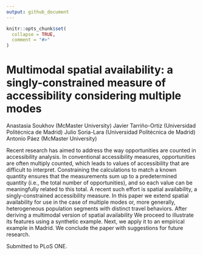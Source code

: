 ```yaml
---
output: github_document
---
```


<!-- README.md is generated from README.Rmd. Please edit that file -->

```r
knitr::opts_chunk$set(
  collapse = TRUE,
  comment = "#>"
)
```

# Multimodal spatial availability: a singly-constrained measure of accessibility considering multiple modes

<!-- badges: start -->
<!-- badges: end -->

Anastasia Soukhov (McMaster University)
Javier Tarriño-Ortiz (Universidad Politécnica de Madrid)
Julio Soria-Lara (Universidad Politécnica de Madrid)
Antonio Páez (McMaster University)

Recent research has aimed to address the way opportunities are counted in accessibility analysis. In conventional accessibility measures, opportunities are often multiply counted, which leads to values of accessibility that are difficult to interpret. Constraining the calculations to match a known quantity ensures that the measurements sum up to a predetermined quantity (i.e., the total number of opportunities), and so each value can be meaningfully related to this total. A recent such effort is spatial availability, a singly-constrained accessibility measure. In this paper we extend spatial availability for use in the case of multiple modes or, more generally, heterogeneous population segments with distinct travel behaviors. After deriving a multimodal version of spatial availability We proceed to illustrate its features using a synthetic example. Next, we apply it to an empirical example in Madrid. We conclude the paper with suggestions for future research.

Submitted to PLoS ONE.